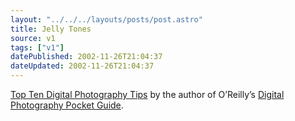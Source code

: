 ```yaml
---
layout: "../../../layouts/posts/post.astro"
title: Jelly Tones
source: v1
tags: ["v1"]
datePublished: 2002-11-26T21:04:37
dateUpdated: 2002-11-26T21:04:37
---
```


[Top Ten Digital Photography Tips][1] by the author of O&#8217;Reilly&#8217;s [Digital Photography Pocket Guide][2].

[1]: http://www.macdevcenter.com/pub/a/mac/2002/10/22/digi_photo_tips.html "O'Reilly Network: Top Ten Digital Photography Tips"
[2]: http://www.amazon.co.uk/exec/obidos/ASIN/0596004540/ohsky "Amazon.co.uk: Digital Photography Pocket Guide"

